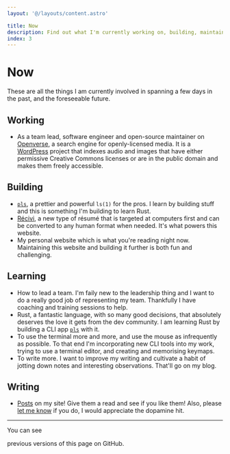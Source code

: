 ```yaml
---
layout: '@/layouts/content.astro'

title: Now
description: Find out what I'm currently working on, building, maintaining, learning, writing, hyper-fixating on or doing in general.
index: 3
---
```




# Now

These are all the things I am currently involved in spanning a few days in the
past, and the foreseeable future.

## Working

- As a team lead, software engineer and open-source maintainer on
  [Openverse](https://openverse.org/), a search engine for
  openly-licensed media. It is a [WordPress](https://wordpress.org/) project
  that indexes audio and images that have either permissive Creative Commons
  licenses or are in the public domain and makes them freely accessible.

## Building

- [`pls`](https://pls.cli.rs), a prettier and powerful `ls(1)` for the pros. I
  learn by building stuff and this is something I'm building to learn Rust.
- [Récivi](https://recivi.vercel.app), a new type of résumé that is targeted at
  computers first and can be converted to any human format when needed. It's
  what powers this website.
- My personal website which is what you're reading night now. Maintaining this
  website and building it further is both fun and challenging.

## Learning

- How to lead a team. I'm faily new to the leadership thing and I want to do a
  really good job of representing my team. Thankfully I have coaching and
  training sessions to help.
- Rust, a fantastic language, with so many good decisions, that absolutely
  deserves the love it gets from the dev community. I am learning Rust by
  building a CLI app [`pls`](https://pls.cli.rs) with it.
- To use the terminal more and more, and use the mouse as infrequently as
  possible. To that end I'm incorporating new CLI tools into my work, trying to
  use a terminal editor, and creating and memorising keymaps.
- To write more. I want to improve my writing and cultivate a habit of jotting
  down notes and interesting observations. That'll go on my blog.

## Writing

- [Posts](/writings) on my site! Give them a read and see if you like them!
  Also, please [let me know](/) if you do, I would appreciate the dopamine hit.

---

You can see
<Link url="https://github.com/dhruvkb/portfolio/commits/main/packages/website/src/pages/now.mdx">previous versions</Link>
of this page on GitHub.
